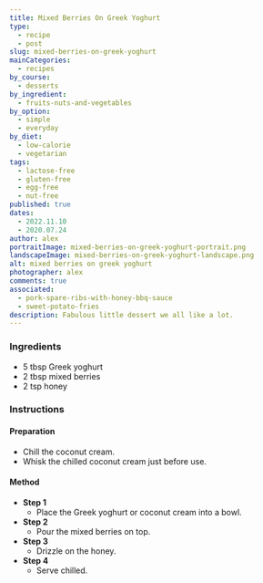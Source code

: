 ```yaml
---
title: Mixed Berries On Greek Yoghurt
type:
  - recipe
  - post
slug: mixed-berries-on-greek-yoghurt
mainCategories:
  - recipes
by_course:
  - desserts
by_ingredient:
  - fruits-nuts-and-vegetables
by_option:
  - simple
  - everyday
by_diet:
  - low-calorie
  - vegetarian
tags:
  - lactose-free
  - gluten-free
  - egg-free
  - nut-free
published: true
dates:
  - 2022.11.10
  - 2020.07.24
author: alex
portraitImage: mixed-berries-on-greek-yoghurt-portrait.png
landscapeImage: mixed-berries-on-greek-yoghurt-landscape.png
alt: mixed berries on greek yoghurt
photographer: alex
comments: true
associated:
  - pork-spare-ribs-with-honey-bbq-sauce
  - sweet-potato-fries
description: Fabulous little dessert we all like a lot.
---
```


<Ingredients>

### Ingredients

- 5 tbsp Greek yoghurt
- 2 tbsp mixed berries
- 2 tsp honey

</Ingredients>

<Instructions>

### Instructions

#### Preparation

- Chill the coconut cream.
- Whisk the chilled coconut cream just before use.

#### Method

- **Step 1**
  - Place the Greek yoghurt or coconut cream into a bowl.
- **Step 2**
  - Pour the mixed berries on top.
- **Step 3**
  - Drizzle on the honey.
- **Step 4**
  - Serve chilled.

</Instructions>
